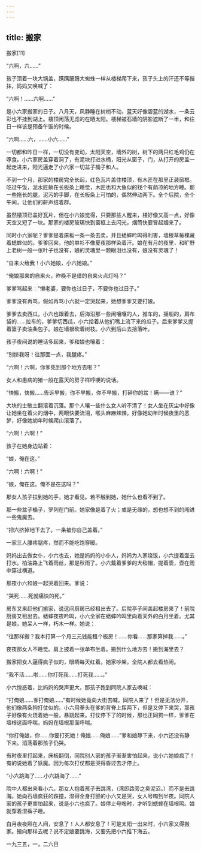 ```yaml
---
---
---
```

title: 搬家
---




搬家[11]



“六啊，六……”

孩子顶着一块大锅盖，蹒蹒跚跚大蜘蛛一样从楼梯爬下来，孩子头上的汗还不等揩抹，妈妈又唤喊了：

“六啊！……六啊……”

是小六家搬家的日子。八月天，风静睡在树梢不动，蓝天好像碧蓝的湖水，一条云彩也不挂到湖上。楼顶闲荡无虑的在晒太阳。楼梯被石墙的阴影遮断了一半，和往日一样该是预备午饭的时候。

“六啊……六，……小六……”

一切都和昨日一样，一切没有变动，太阳天空，墙外的树，树下的两只红毛鸡仍在啄食。小六家房盖穿着洞了，有泥块打进水桶，阳光从窗子，门，从打开的房盖一起走进来，阳光逼走了小六家一切盆子桶子和人。

不到一个月，那家的楼房完全长起，红色瓦片盖住楼顶，有木匠在那里正装窗框。吃过午饭，泥水匠躺在长板条上睡觉，木匠也和大鱼似的找个有荫凉的地方睡。那一些拖长的腿，泥污的手脚，在长板条上可怕的，偶然伸动两下。全个后院，全个午间，让他们的鼾声结着群。

虽然楼顶已盖好瓦片，但在小六娘觉得，只要那些人醒来，楼好像又高一点，好像天空又短了一块。那家的楼房玻璃快到窗框上去闪光，烟筒快要冒起烟来了。

同时小六家呢？爹爹提着床板一条一条去卖。并且蟋蟀吟鸣得利害，墙根草莓棵藏着蟋蟀似的。爹爹回来，他的单衫不像夏夜那样染着汗。娘在有月的夜里，和旷野上老树一般一张叶子也没有，娘的灵魂里一颗眼泪也没有，娘没有灵魂了！

“自来火给我！小六她娘，小六她娘。”

“俺娘那来的自来火，昨晚不是借的自来火点灯吗？”

爹爹骂起来：“懒老婆，要你也过日子，不要你也过日子。”

爹爹没有再骂，假如再骂小六就一定哭起来，她想爹爹又要打娘。

爹爹去卖西瓜，小六也跟着去，后海沿那一些闹嚷嚷的人，推车的，摇船的，肩布袋的……拉车的，爹爹切西瓜，小六拾着从他们嘴上流下来的瓜子。后来爹爹又提着篮子卖油条包子。娘在墙根砍着树枝。小六到后山去拾落叶。

孩子夜间说的睡话多起来，爹和娘也嚷着：

“别挤我呀！往那面一点，我腿疼。”

“六啊！六啊，你爹死到那个地方去啦？”

女人和患病的猪一般在露天的房子样哼哽的说话。

“快搬，快搬……告诉早搬，你不早搬，你不早搬，打碎你的盆！瞒——谁？”

大块的士敏土翻滚着沉落。那个人嚷一些什么女人听不清了！女人坐在灰尘中好像让她坐在着火的烟中，两眼快要流泪，喉头麻麻辣辣，好像她幼年时候夜里的恶梦，好像她幼年时候爬山滚落了。

“六啊！六啊！”

孩子在她身边站着：

“娘，俺在这。”

“六啊！六啊！”

“娘，俺在这。俺不是在这吗？”

那女人孩子拉到她的手，她才看见。若不触到她，她什么也看不到了。

那一些盆子桶子，罗列在门前。她家像是着了火；或是无缘的，想也想不到的闯进一些鬼魔去。

“把六挤掉地下去了。一条被你自己盖着。”

一家三人腰疼腿疼，然而不能吃饱穿暖。

妈妈出去做女仆，小六也去，她是妈妈的小仆人，妈妈为人家烧饭，小六提着壶去打水。柏油路上飞着雨丝，那是秋雨了。小六戴着爹爹的大毡帽，提着壶，壶在雨中穿过横道。

那夜小六和娘一起哭着回来。爹说：

“哭死……死就痛快的死。”

房东又来赶他们搬家，说这间厨房已经租出去了。后院亭子间盖起楼房来了！前院厨房又租出去。蟋蟀夜夜吟鸣，小六全家在蟋蟀吟鸣里向着天外的白月坐着。尤其是娘，她呆人一样，朽木一样。她说：

“往那样搬？我本打算一个月三元钱能租个板房！……你看……那家算掉我……。”

夜夜那女人不睡觉。肩上披着一张单布坐着。搬到什么地方去！搬到海里去？

搬家把女人逼得疯子似的，眼睛每天红着。她家吵架，全院人都去看热闹。

“我不活……啦……你打死我……打死我……。”

小六惶惑着，比妈妈的哭声更大，那孩子跑到同院人家去唤喊：

“打俺娘……爹打俺娘……”有时候她竟向大街去喊。同院人来了！但是无法分开，他们像两条狗打仗似的。小六用拳头在爹的背脊上挥两下，但是又停下来哭，那孩子好像有火烧着她一般，暴跳起来。打仗停下了的时候，那也正同狗一样，爹爹在墙根这面呼喘，妈妈在墙根那面呼喘。

“你打俺娘，你……你要打死她！俺娘……俺娘……”爹和娘静下来，小六还没有静下来。滔荡着那孩子仍哭。

有时夜里打起来，床板翻倒，同院别人家的孩子渐渐害怕起来，说小六她娘疯了！有的说她着了妖魔。因为每次打仗都是哭得昏过去才停止。

“小六跳海了……小六跳海了……”

院中人都出来看小六。那女人抱着孩子去跳湾，（湾即路旁之臭泥沼。）而不是去跳海。她向石墙疯狂的跌撞，湿得全身打颤的小六又是哭，女人号啕到半夜。同院人家的孩子更害怕起来，说是小六也疯了。娘停止号啕时，才听到蟋蟀在墙根鸣。娘就穿着湿裤子睡。

白月夜夜照在人间，安息了！人人都安息了！可是太阳一出来时，小六家又得搬家。搬向那样去呢？说不定娘要跳海，又要先把小六推下海去。

一九三五，一，二六日